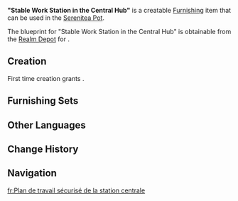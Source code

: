 {{Furnishing Infobox
|id             = 361331
|title          = "Sta&shy;ble Work Sta&shy;tion in the Cen&shy;tral Hub"
|category       = Large Furnishing
|subcategory    = Table
|quality        = 4
|adeptal_energy = 90
|load           = 507
|reduced_load   = 381
|description    = This large office desk may be found in the Duke's office in the Fortress of Meropide. Crafted from sturdy Linden Wood, it features a curved desktop designed with careful consideration for ergonomics, significantly enhancing the user's work efficiency.<br>There are rumors that claim that the designer, taking practical use into account, intentionally added a metal "bulletproof layer" to this type of office desk to ensure the client's safety. However, since no one in the Fortress dares to challenge the Duke's authority, it seems that this desk may never have the opportunity to prove its defensive capabilities.
|blueprint      = Realm Depot
}}
'''"Stable Work Station in the Central Hub"''' is a creatable [[Furnishing]] item that can be used in the [[Serenitea Pot]].

The blueprint for "Stable Work Station in the Central Hub" is obtainable from the [[Realm Depot]] for {{Item|Realm Currency|24|x=240}}.

==Creation==
First time creation grants {{Item|Trust|24|x=90}}.
{{Recipe
|type = Creation
|time = 16h
|Linden Wood = 12
|Iron Chunk = 8
|sort = Linden Wood;Iron Chunk
}}

==Furnishing Sets==
{{Craft Usage|type=Furnishing Set}}

==Other Languages==
{{Other Languages
|en      = "Stable Work Station in the Central Hub"
|zhs     = 「中枢的安稳工位」
|zhs_rm  = 
|zht     = 「中樞的安穩辦公桌」
|zht_rm  = 
|zh_tl   = 
|ja      = 「中央部の座りのよいデスク」
|ja_rm   = "Chuuoubu no Suwari no Yoi Desuku"
|ja_tl   = 
|ko      = 「중추의 안정적인 자리」
|ko_rm   = 
|ko_tl   = 
|es      = Escritorio de oficina: Estabilidad en la central
|es_tl   = Office Desk: Stability in the Central Hub
|fr      = Plan de travail sécurisé de la station centrale
|fr_tl   = Safe Workbench of the Central Station
|ru      = «Безопасное рабочее место на центральной станции»
|ru_tl   = 
|th      = "ห้องทำงานเงียบสงบในส่วนกลาง"
|th_rm   = 
|th_tl   = 
|vi      = Bàn Làm Việc Trung Tâm Vững Chắc
|vi_tl   = 
|de      = „Sicherer und stabiler Arbeitsplatz am Dreh- und Angelpunkt“
|de_tl   = "Safe and Stable Work Station in the Hub"	
|id      = "Stasiun Kerja Stabil Hub Sentral"
|id_tl   = "Stable Work Station in the Central Hub"
|pt      = "Estação de Trabalho Estável Central"
|pt_tl   = 
|tr      = "Ana Merkez Sabit Çalışma İstasyonu"
|tr_tl   = 
|it      = Postazione di lavoro stabile nella stazione centrale
|it_tl   = Stable Workstation in the Central Station
}}

==Change History==
{{Change History|4.3}}

==Navigation==
{{Furnishing Navbox|interior}}

[[fr:Plan de travail sécurisé de la station centrale]]